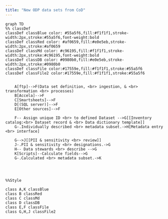 ```yaml
---
title: "New ODP data sets from CoD"
---
```





```mermaid
graph TD
%% classDef
classDef classBlue color: #55a5f6,fill:#f1f1f1,stroke-width:2px,stroke:#55a5f6,font-weight:bold
classDef classRed color: #af0659,fill:#e0e5eb,stroke-width:2px,stroke:#af0659
classDef classMd color: #c96195,fill:#f1f1f1,stroke-width:2px,stroke:#c96195,font-weight:bold
classDef classDB color: #0980b0,fill:#e0e5eb,stroke-width:2px,stroke:#0980b0
classDef classFile color:#17559e,fill:#f1f1f1,stroke:#55a5f6
classDef classFile2 color:#17559e,fill:#f1f1f1,stroke:#55a5f6

    
    A[ftp]-->F(Data set definition, <br> ingestion, & <br> transformation <br> processes)
    B[Accela]-->F
    C[Smartsheets]-->F
    D[(SQL server)]-->F
    E[Other sources]-->F
    
    F-- Assign unique ID <br> to defined Dataset -->G[[Inventory catalog:<br> Dataset record & <br> Data dictionary template]]
    G-.Individually described <br> metadata subset.->H[Metadata entry <br> interface]
    
    G-->J[[PII & sensitivity <br> review]]
    J-.PII & sensitivity <br> designations.->G
    H-- Data stewards <br> describe -->G
    K[Scripts]--Calculate fields-->G
    G-.Calculated <br> metadata subset.->K
    
    
    

%%Style

class A,K classBlue
class B classRed
class C classMd
class D classDB
class E,F classFile
class G,H,J classFile2
```

